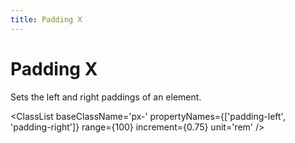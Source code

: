 ```yaml
---
title: Padding X
---
```



# Padding X

Sets the left and right paddings of an element.

<ClassList 
  baseClassName='px-' 
  propertyNames={['padding-left', 'padding-right']}
  range={100} 
  increment={0.75} 
  unit='rem'
/>
